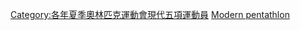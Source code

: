 [[Category:各年夏季奧林匹克運動會現代五項運動員|Category:各年夏季奧林匹克運動會現代五項運動員]]
[[Category:1972年夏季奥林匹克运动会运动员|Modern pentathlon]]